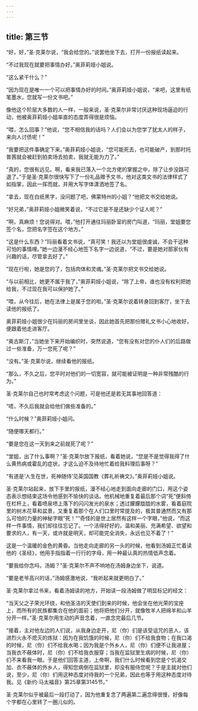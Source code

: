 ```yaml
---
---
---
```

title: 第三节
---




“好，好，”圣·克莱尔说，“我会给您的。”说罢他坐下去，打开一份报纸读起来。

“不过我现在就要把事情办好。”奥菲莉娅小姐说。

“这么紧干什么？”

“因为现在是唯一一个可以把事情办好的时间。”奥菲莉娅小姐说，“来吧，这里有纸笔墨水，您就写一份文书吧。”

像他这个阶层大多数的人一样，一般来说，圣·克莱尔非常讨厌这种现场逼迫的行动，他被奥菲莉娅小姐率直的态度弄得很是烦恼。

“喂，怎么回事？”他说，“您不相信我的话吗？人们会以为您学了犹太人的样子，来向人讨债呢！”

“我要把这件事确定下来。”奥菲莉娅小姐说，“您可能死去，也可能破产，到那时托普茜就会被赶到拍卖场去拍卖，我就无能为力了。”

“真的，您很有远见。啊，看来我已落入一个北方佬的掌握之中，除了让步没路可退了。”于是圣·克莱尔很快写下了一份礼品赠予文书，他对这类文书的法律样式了如指掌，因此一挥而就，并用大写字体潇洒地签了名。

“拿去，现在白纸黑字，没问题了吧，佛蒙特州的小姐？”他把文书交给她说。

“好兄弟，”奥菲莉娅小姐微笑着说，“不过它是不是还缺少个证人呢？”

“啊，真麻烦！您说得对。喂，”他打开通往玛丽卧室的房门叫道，“玛丽，堂姐要您签个名，您把名字签在这个地方。”

“这是什么东西？”玛丽看着文书说，“真可笑！我还以为堂姐很虔诚，不会干这种可怕的事情哩。”她一边漫不经心地签下名字一边说道，“不过，要是她对那家伙有兴趣的话，尽管拿去好了。”

“现在行啦，她是您的了，包括肉体和灵魂。”圣·克莱尔把文书交给她说。

“与以前相比，她更不属于我了，”奥菲莉娅小姐说，“除了上帝，谁也没有权利把她给我，不过现在我可以保护她了。”

“喂，从今往后，她在法律上是属于您的啦。”圣·克莱尔说着转身回到客厅，坐下去读他的报纸了。

奥菲莉娅小姐很少在玛丽的房间里坐谈，因此她首先把那份赠礼文书小心地收好，便跟着他走进客厅。

“奥古斯汀，”当她坐下来开始编织时，突然说道，“您有没有对您的仆人们的后路做过一些准备，万一您死了呢？”

“没有。”圣·克莱尔说，继续看他的报纸。

“那么，不久之后，您平时对他们的一切宽容，就可能被证明是一种非常残酷的行为。”

圣·克莱尔自己也时常考虑这个问题，可是他还是若无其事地回答道：

“唔，不久后我就会给他们做些准备的。”

“什么时候？”奥菲莉娅小姐问。

“随便哪天都行。”

“要是您在这一天到来之前就死了呢？”

“堂姐，出了什么事啊？”圣·克莱尔放下报纸，看着她说，“您是不是觉得我得了什么黄热病或霍乱的症状，才这么迫不及待地忙着给我料理后事呀？”

“有道是‘人生在世，死神随侍’见英国国教《葬礼祈祷文》。”奥菲莉娅小姐说。

圣·克莱尔站起来，放下手里的报纸，漫不经心地走到面向走廊的门口，用这个姿态表示想结束这场令他感到不愉快的谈话。他机械地重复着最后那个词“死”便斜倚在栏杆上，看着喷泉喷上落下的闪闪发光的泉水；透过朦朦胧胧的水雾，看着庭院里的树木花草和盆景，又重复着那个在人们口里时常提及的，极其普通然而又有那么可怕的力量的神秘字眼“死！”“奇怪的是世上居然有这样一个字眼，”他说，“而这样一件事情，我们却往往忘记了。一个活得好好的，温和美丽、充满希望、欲望和要求的人，有一天，或许就是明天，却可能完全消失，永远也见不着了！”

这是一个温暖的金色的黄昏。当他走向走廊的另一头的时候，他看到汤姆正忙着读他的《圣经》，他用手指指着一行行的字母，用一种最认真的热情低声念着。

“要我给你念吗，汤姆？”圣·克莱尔不声不响地在汤姆身边坐下，说道。

“要是老爷高兴的话，”汤姆感激地说，“我听起来就更明白了。”

圣·克莱尔拿过书来，看着汤姆读的地方，开始读一段汤姆做了明显标记的经文：

“当天父之子荣光环绕，和他圣洁的天使们到来的时候，他会坐在他光荣的宝座上，而所有的民族都集合在他的面前；他将把他们分开，就像牧羊人把绵羊和山羊分开一样。”圣·克莱尔用生动的声音念着，一直念完最后几节。

“接着，主对他左边的人们说，从我身边走开，尼（你）们是该受诅咒的恶人，该进烈火永不熄灭的炼狱：因为在我饥饿的时候，尼（你）们不给我食物；在我口渴的时候，尼（你）们不给我水喝；因为我是个外乡人，尼（你）们便不让我进屋；当我衣不蔽体时，尼（你）们不给我衣服穿；当我在监狱里生病的时候，尼（你）们不来看我一眼。于是他们回答主道，上帝啊，我们什么时候看到您是个饥渴交加、衣不蔽体的外乡人，得知您病倒在监狱里，却没有服侍您呢？于是主就对他们说，至少，尼（你）们用这种态度对待我的一个兄弟，因此也等于用这种态度对待我。见《新约·马太福音》第25章第3145节。”

圣·克莱尔似乎被最后一段打动了，因为他重复念了两遍第二遍念得很慢，好像每个字都在心里转了一圈儿似的。